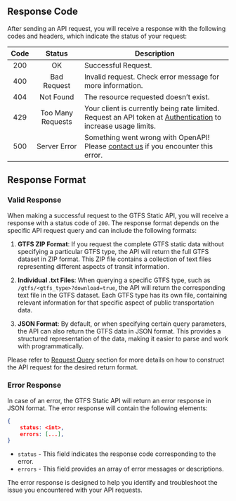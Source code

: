 ## Response Code

After sending an API request, you will receive a response with the following codes and headers, which indicate the status of your request:

| Code |      Status       | Description                                                                                                          |
| :--: | :---------------: | -------------------------------------------------------------------------------------------------------------------- |
| 200  |        OK         | Successful Request.                                                                                                  |
| 400  |    Bad Request    | Invalid request. Check error message for more information.                                                           |
| 404  |     Not Found     | The resource requested doesn’t exist.                                                                                |
| 429  | Too Many Requests | Your client is currently being rate limited. Request an API token at [Authentication](...) to increase usage limits. |
| 500  |   Server Error    | Something went wrong with OpenAPI! Please [contact us](...) if you encounter this error.                             |

## Response Format

### Valid Response

When making a successful request to the GTFS Static API, you will receive a response with a status code of `200`. The response format depends on the specific API request query and can include the following formats:

1. **GTFS ZIP Format**: If you request the complete GTFS static data without specifying a particular GTFS type, the API will return the full GTFS dataset in ZIP format. This ZIP file contains a collection of text files representing different aspects of transit information.

2. **Individual .txt Files**: When querying a specific GTFS type, such as `/gtfs/<gtfs_type>?download=true`, the API will return the corresponding text file in the GTFS dataset. Each GTFS type has its own file, containing relevant information for that specific aspect of public transportation data.

3. **JSON Format**: By default, or when specifying certain query parameters, the API can also return the GTFS data in JSON format. This provides a structured representation of the data, making it easier to parse and work with programmatically.

Please refer to [Request Query](/static-api/transport/gtfs-static/request-query) section for more details on how to construct the API request for the desired return format.

### Error Response

In case of an error, the GTFS Static API will return an error response in JSON format. The error response will contain the following elements:

```json
{
    status: <int>,
    errors: [...],
}
```

- `status` - This field indicates the response code corresponding to the error.
- `errors` - This field provides an array of error messages or descriptions.

The error response is designed to help you identify and troubleshoot the issue you encountered with your API requests.

